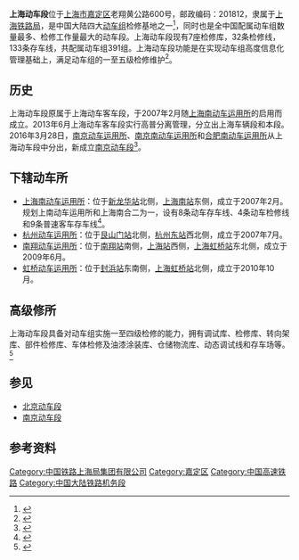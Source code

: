 {{coord|31.283403|N|121.307571|E|type:railwaystation|display=title}}
{{multiple images|align=right|direction=vertical|width=220
|image1=201509虹所.JPG|caption1=[[上海虹桥动车运用所|上海虹桥动车运用所]]
|image2=201607 Hangzhou EMU Depot.jpg|caption2=[[杭州动车运用所|杭州动车运用所]]
|image3=201805 Nanxiang EMU Depot.jpg|caption3=[[南翔动车运用所|南翔动车运用所]]远景
|image4=201806 Shanghai South EMU Depot.jpg|caption4=[[上海南动车运用所|上海南动车运用所]]远景
}}
'''上海动车段'''位于[[上海市|上海市]][[嘉定区|嘉定区]]老翔黄公路600号，邮政编码：201812，隶属于[[上海铁路局|上海铁路局]]，是中国大陆四大[[动车组|动车组]]检修基地之一<ref name="railtransit">{{cite web|url=http://www.rail-transit.com/Detail_industry.aspx?ID=5842|title=『关注』北京、上海、广州、武汉四大动车组维修基地|date=2010-10-30|accessdate=2016-01-13|deadurl=yes|archiveurl=https://web.archive.org/web/20131023060944/http://www.rail-transit.com/Detail_industry.aspx?ID=5842|archivedate=2013-10-23}}</ref>，同时也是全中国配属动车组数量最多、检修工作量最大的动车段。上海动车段现有7座检修库，32条检修线，133条存车线，共配属动车组391组。上海动车段功能是在实现动车组高度信息化管理基础上，满足动车组的一至五级检修维护<ref>{{cite web|url=http://10.crec4.com/content-357-38-1.html|title=上海动车段|date=2012|accessdate=2016-01-13|archive-date=2019-06-26|archive-url=https://web.archive.org/web/20190626153101/http://10.crec4.com/content-357-38-1.html}}</ref>。

==历史==
上海动车段原属于上海动车客车段，于2007年2月随[[上海南动车运用所|上海南动车运用所]]的启用而成立。2013年6月上海动车客车段实行高普分离管理，分立出上海车辆段和本段。2016年3月28日，[[南京动车运用所|南京动车运用所]]、[[南京南动车运用所|南京南动车运用所]]和[[合肥南动车运用所|合肥南动车运用所]]从上海动车段中分出，新成立[[南京动车段|南京动车段]]<ref>{{cite news|title=上海动车段: 十年精细检修护航动车安全|url=https://www.sohu.com/a/138957472_119038|date=2017-05-08|publisher=搜狐网|accessdate=2017-05-11|archive-date=2020-12-04|archive-url=https://web.archive.org/web/20201204043208/https://www.sohu.com/a/138957472_119038|dead-url=no}}</ref>。

==下辖动车所==
*[[上海南动车运用所|上海南动车运用所]]：位于[[新龙华站_(中国铁路)|新龙华站]]北侧，[[上海南站|上海南站]]东侧，成立于2007年2月。规划上南动车运用所和上海南合二为一，设有8条动车存车线、4条动车检修线和9条普速客车存车线<ref>{{cite journal|author=刘诣安|title=提速条件下大型客站通过能力计算机仿真研究|work=同济大学|date=2009-03-01}}</ref>{{rp|11}}。
*[[杭州动车运用所|杭州动车运用所]]：位于[[艮山门站|艮山门站]]北侧，[[杭州东站|杭州东站]]西北侧，成立于2007年7月。
*[[南翔动车运用所|南翔动车运用所]]：位于[[南翔站_(京沪铁路)|南翔站]]南侧，[[上海站|上海站]]西侧，[[上海虹桥站|上海虹桥站]]东北侧，成立于2009年6月。
*[[虹桥动车运用所|虹桥动车运用所]]：位于[[封浜站|封浜站]]东南侧，[[上海虹桥站|上海虹桥站]]北侧，成立于2010年10月。

==高级修所==
上海动车段具备对动车组实施一至四级检修的能力，拥有调试库、检修库、转向架库、部件检修库、车体检修及油漆涂装库、仓储物流库、动态调试线和存车场等。<ref>{{cite news |author1=[[中国青年报|中国青年网]] |title=上海动车段: 十年精细检修护航动车安全 |url=https://www.sohu.com/a/138957472_119038 |accessdate=2021-07-13 |publisher=搜狐网 |date=2017-05-08 |archive-date=2020-12-04 |archive-url=https://web.archive.org/web/20201204043208/https://www.sohu.com/a/138957472_119038 }}</ref>

==参见==
*[[北京动车段|北京动车段]]
*[[南京动车段|南京动车段]]

==参考资料==
{{reflist}}

[[Category:中国铁路上海局集团有限公司|Category:中国铁路上海局集团有限公司]]
[[Category:嘉定区|Category:嘉定区]]
[[Category:中国高速铁路|Category:中国高速铁路]]
[[Category:中国大陆铁路机务段|Category:中国大陆铁路机务段]]
